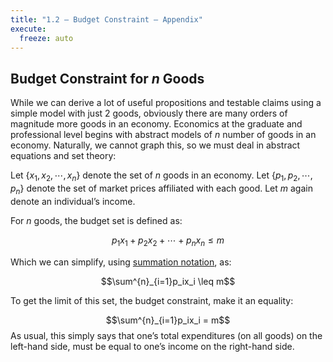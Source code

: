 ```yaml
---
title: "1.2 — Budget Constraint — Appendix"
execute:
  freeze: auto
---
```


## Budget Constraint for $n$ Goods

While we can derive a lot of useful propositions and testable claims using a simple model with just 2 goods, obviously there are many orders of magnitude more goods in an economy. Economics at the graduate and professional level begins with abstract models of $n$ number of goods in an economy. Naturally, we cannot graph this, so we must deal in abstract equations and set theory:

Let $\{x_1, x_2, \cdots, x_n\}$ denote the set of $n$ goods in an economy. Let $\{p_1,p_2, \cdots, p_n\}$ denote the set of market prices affiliated with each good. Let $m$ again denote an individual's income.

For $n$ goods, the budget set is defined as:

$$p_1x_1 + p_2x_2 + \cdots + p_n x_n \leq m$$

Which we can simplify, using [summation notation](https://metricsf21.classes.ryansafner.com/class/2.1-class/#the-summation-operator), as:

$$\sum^{n}_{i=1}p_ix_i \leq m$$

To get the limit of this set, the budget constraint, make it an equality:

$$\sum^{n}_{i=1}p_ix_i = m$$
As usual, this simply says that one's total expenditures (on all goods) on the left-hand side, must be equal to one's income on the right-hand side.